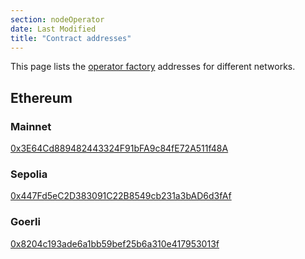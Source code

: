 ```yaml
---
section: nodeOperator
date: Last Modified
title: "Contract addresses"
---
```


This page lists the [operator factory](/chainlink-nodes/contracts/operatorfactory) addresses for different networks.

## Ethereum

### Mainnet

[0x3E64Cd889482443324F91bFA9c84fE72A511f48A](https://etherscan.io/address/0x3e64cd889482443324f91bfa9c84fe72a511f48a)

### Sepolia

[0x447Fd5eC2D383091C22B8549cb231a3bAD6d3fAf](https://sepolia.etherscan.io/address/0x447Fd5eC2D383091C22B8549cb231a3bAD6d3fAf)

### Goerli

[0x8204c193ade6a1bb59bef25b6a310e417953013f](https://goerli.etherscan.io/address/0x8204c193ade6a1bb59bef25b6a310e417953013f)
